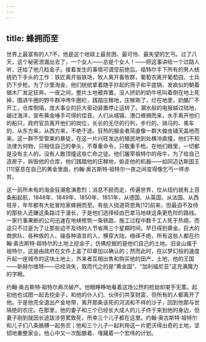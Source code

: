 ```yaml
---
---
---
```

title: 蜂拥而至
---




世界上最富有的人?不，他是这个地球上最贫困、最可怜、最失望的乞丐。过了八天，这个秘密泄漏出去了，一个女人——总是个女人！——把这事讲给一个过路人听，还给了他几粒金子。接着发生的事情可谓空前绝后。祖特尔手下所有的男人统统扔下手头的工作：铁匠离开锻铁场，牧人离开畜牧群，葡萄农离开葡萄园，士兵扔下步枪。为了沙里淘金，他们统统拿着随手抄起的筛子和平底锅，发疯似的朝着锯木厂发足狂奔。一夜之间，整片土地被弃置，没人挤奶的奶牛吼叫着倒在地上死掉，围进牛圈的野牛群冲垮牛圈栏，践踏庄稼地，庄稼熟了，烂在地里，奶酪厂不开工，仓库倒塌，庞大事业的巨大驱动装置停止运转了。潮水般的电报越过陆地，越过海洋，宣布黄金唾手可得的佳音。人们从城镇、港口蜂拥而来，水手离开他们的船只，政府官员离开他们的岗位，长长的无尽的行列，步行的、骑马的、乘车的，从东方来，从西方来，不绝于途。狂热的掘金者简直像一群大蝗虫铺天盖地而来。这一群不受管束的暴徒，在这一片兴旺发达的殖民地到处横冲直撞，他们不知法律为何物，只相信自己的拳头，不尊重命令，只敬重手枪。在他们眼里，一切都是没有主人的，没有人敢顶撞这些亡命之徒。他们屠宰祖特尔的母牛，为了给自己造房子，拆毁他的仓库，他们践踏他的庄稼地，偷走他的机器——如同迈达斯国王[11]窒息在自己的黄金里面，约翰·奥古斯特·祖特尔一夜之间变得像乞丐一样赤贫。

这一前所未有的淘金狂潮愈演愈烈；消息不胫而走，传遍世界，仅从纽约就有上百条船起航，1848年、1849年、1850年、1851年，从德国、从英国、从法国、从西班牙，年年都有大批冒险家蜂拥而至。有些人绕道荷恩角[12]前来，但最迫不及待的那些人还嫌这条路过于漫长，于是他们选择经由巴拿马地峡这条更危险的路线。一家行事果断的公司迅速在地峡修筑一条铁路，施工过程中数千工人死于热病，而这只不过是为了让那些迫不及待的人节省两三个星期时间，早日得到黄金。巨大的商旅队、各种族的人、操各种语言的人，横穿大陆，络绎不绝，所有这些人都在约翰·奥古斯特·祖特尔的土地上挖金子，仿佛挖掘的是他们自己的土地。旧金山属于祖特尔，这是由政府在文件上盖了印章加以确认的；然而此时，在以梦幻般的速度升起一座城市的这块土地上，外来者互相出售和购买他的田产、土地，他的王国——新赫尔维特——已经消失，取而代之的是“黄金国”、“加利福尼亚”这充满魔力的字眼。

约翰·奥古斯特·祖特尔再次破产。他眼睁睁地看着这场公然的抢劫却束手无策。起初他也试图一起去挖金子，和他的仆人们、伙伴们共享财富，但所有的人都离开了他。于是他完全退出产金地带，离开那条该死的河流和不祥的沙子，回到他那与世隔绝的农庄。在那里，他的妻子和三个已经长大成人的儿子终于来到他的身边，但妻子刚到就因长途跋涉劳累致死，所幸三个儿子都在这里。约翰·奥古斯特·祖特尔和儿子们八条胳膊一起务农；他和三个儿子一起利用这一片肥沃得出奇的土地，坚韧地重整家业。他心中又一次酝酿着、埋藏着一个宏伟的计划。